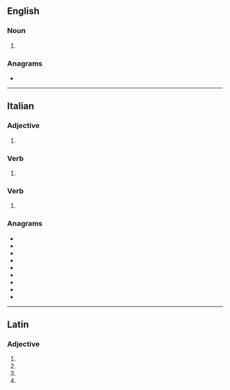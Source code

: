 ==English==

===Noun===
{{head|en|noun plural form}}

# {{plural of|serratus|lang=en}}

===Anagrams===
* {{anagrams|en|'Arriets|artsier|starier|tarries|tarsier}}

----

==Italian==

===Adjective===
{{head|it|adjective form|g=m-p}}

# {{masculine plural of|serrato|lang=it}}

===Verb===
{{head|it|past participle form|g=m-p}}

# {{masculine plural of|serrato|lang=it}}

===Verb===
{{head|it|verb form}}

# {{inflection of|serrarsi||2|s|impr|lang=it}}

===Anagrams===
* {{l|it|arresti}}
* {{l|it|errasti}}
* {{l|it|ristare}}
* {{l|it|ritersa}}
* {{l|it|sterrai}}
* {{l|it|stirare}}
* {{l|it|stirerà}}
* {{l|it|striare}}
* {{l|it|strierà}}

----

==Latin==

===Adjective===
{{la-adj-form|serrātī}}

# {{inflection of|serrātus||nom|m|p|lang=la}}
# {{inflection of|serrātus||gen|m|s|lang=la}}
# {{inflection of|serrātus||gen|n|s|lang=la}}
# {{inflection of|serrātus||voc|m|p|lang=la}}